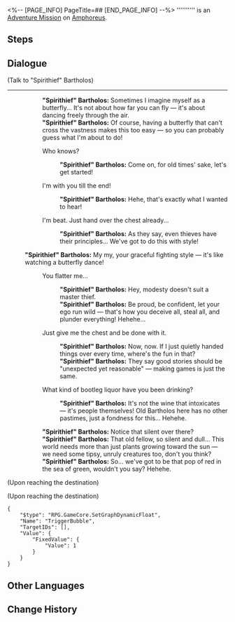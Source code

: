 <%-- [PAGE_INFO]
PageTitle=##
[END_PAGE_INFO] --%>
{{Stub|Dialogue.}}
{{Mission Infobox
|id            = 4015716
|title         = 
|image         = <!--Mission .png-->
|type          = Adventure
|event_name    = 
|chapter       = 
|requirements  = [[Trailblaze Mission]] ''[[Spindle, Laboring to Weave the Tapestry of Time]]'' completed
|summary       = <!--official mission summary from Fate's Atlas-->
|characters    = "Spirithief" Bartholos; Trailblazer
|startLocation = [[Amphoreus]] - [["Demigod Council" Dawncloud]]
|world         = Amphoreus
|area          = "Demigod Council" Dawncloud
|prev          = 
|next          = 
|rewards       = Stellar Jade*40; Celestial Ambrosia*60
}}
'''''''''' is an [[Adventure Mission]] on [[Amphoreus]].

==Steps==


<!--
==Gameplay Notes==

--><!--
==Trial Character==

-->
==Dialogue==
{{Stub Dialogue}}

;(Talk to "Spirithief" Bartholos)
----
::'''"Spirithief" Bartholos:''' Sometimes I imagine myself as a butterfly... It's not about how far you can fly &mdash; it's about dancing freely through the air.
::'''"Spirithief" Bartholos:''' Of course, having a butterfly that can't cross the vastness makes this too easy &mdash; so you can probably guess what I'm about to do!
::{{DIcon|Arrow}} Who knows?
:::'''"Spirithief" Bartholos:''' Come on, for old times' sake, let's get started!
::{{DIcon|Arrow}} I'm with you till the end!
:::'''"Spirithief" Bartholos:''' Hehe, that's exactly what I wanted to hear!
::{{DIcon|Arrow}} I'm beat. Just hand over the chest already...
:::'''"Spirithief" Bartholos:''' As they say, even thieves have their principles... We've got to do this with style!
:'''"Spirithief" Bartholos:''' My my, your graceful fighting style &mdash; it's like watching a butterfly dance!
::{{DIcon|Arrow}} You flatter me...
:::'''"Spirithief" Bartholos:''' Hey, modesty doesn't suit a master thief.
:::'''"Spirithief" Bartholos:''' Be proud, be confident, let your ego run wild &mdash; that's how you deceive all, steal all, and plunder everything! Hehehe...
::{{DIcon|Arrow}} Just give me the chest and be done with it.
:::'''"Spirithief" Bartholos:''' Now, now. If I just quietly handed things over every time, where's the fun in that?
:::'''"Spirithief" Bartholos:''' They say good stories should be "unexpected yet reasonable" &mdash; making games is just the same.
::{{DIcon|Arrow}} What kind of bootleg liquor have you been drinking?
:::'''"Spirithief" Bartholos:''' It's not the wine that intoxicates &mdash; it's people themselves! Old Bartholos here has no other pastimes, just a fondness for this... Hehehe.
::'''"Spirithief" Bartholos:''' Notice that silent {{Rubi|Kephale|Worldbearing Titan}} over there?
::'''"Spirithief" Bartholos:''' That old fellow, so silent and dull... This world needs more than just plants growing toward the sun &mdash; we need some tipsy, unruly creatures too, don't you think?
::'''"Spirithief" Bartholos:''' So... we've got to be that pop of red in the sea of green, wouldn't you say? Hehehe.
;(Upon reaching the destination)

;(Upon reaching the destination)
<pre>{
	"$type": "RPG.GameCore.SetGraphDynamicFloat",
	"Name": "TriggerBubble",
	"TargetIDs": [],
	"Value": {
		"FixedValue": {
			"Value": 1
		}
	}
}</pre>
{{Dialogue End}}

==Other Languages==
{{Other Languages
|en   = 
|zhs  = 
|zht  = 
|ja   = 
|ko   = 
|es   = 
|fr   = 
|ru   = 
|th   = 
|vi   = 
|de   = 
|id   = 
|pt   = 
}}

==Change History==
{{Change History|3.2}}
